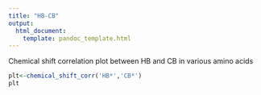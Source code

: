 ```yaml
---
title: "HB-CB"
output:
  html_document:
    template: pandoc_template.html
---
```


Chemical shift correlation plot between HB and CB in various amino acids

```r
plt<-chemical_shift_corr('HB*','CB*')
plt
```